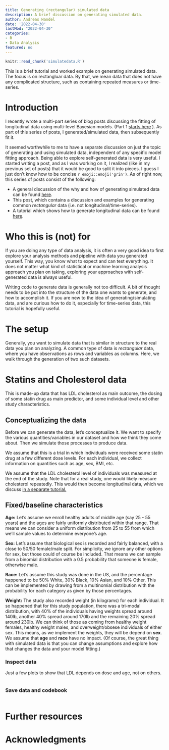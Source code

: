 ---
title: Generating (rectangular) simulated data  
description: A brief discussion on generating simulated data.
author: Andreas Handel
date: '2022-04-30'
lastMod: "2022-04-30"
categories: 
- R
- Data Analysis
featured: no
---

```{r, include=FALSE, cache=FALSE}
knitr::read_chunk('simulatedata.R')
```

This is a brief tutorial and worked example on generating simulated data. The focus is on rectangluar data. By that, we mean data that does not have any complicated structure, such as containing repeated measures or time-series. 


# Introduction

I recently wrote a multi-part series of blog posts discussing the fitting of longitudinal data using multi-level Bayesian models. (Part 1 [starts here](/posts/longitudinal-multilevel-bayesian-analysis-1/) ). As part of this series of posts, I generated/simulated data, then subsequently fit it. 

It seemed worthwhile to me to have a separate discussion on just the topic of generating and using simulated data, independent of any specific model fitting approach. Being able to explore self-generated data is very useful. I started writing a post, and as I was working on it, I realized (like in my previous set of posts) that it would be good to split it into pieces. I guess I just don't know how to be concise `r emoji::emoji('grin')`. As of right now, this series of posts consist of the following:

* A general discussion of the why and how of generating simulated data can be found [here](DUMMY).
* This post, which contains a discussion and examples for generating common _rectangular_ data (i.e. not longitudinal/time-series).
* A tutorial which shows how to generate longitudinal data can be found [here](DUMMY).




# Who this is (not) for

If you are doing any type of data analysis, it is often a very good idea to first explore your analysis methods and pipeline with data you generated yourself. This way, you know what to expect and can test everything. It does not matter what kind of statistical or machine learning analysis approach you plan on taking, exploring your approaches with self-generated data is always useful.

Writing code to generate data is generally not too difficult. A bit of thought needs to be put into the structure of the data one wants to generate, and how to accomplish it. If you are new to the idea of generating/simulating data, and are curious how to do it, especially for time-series data, this tutorial is hopefully useful. 


# The setup

Generally, you want to simulate data that is similar in structure to the real data you plan on analyzing. A common type of data is _rectangular_ data, where you have observations as rows and variables as columns. Here, we walk through the generation of two such datasets.




# Statins and Cholesterol data

This is made-up data that has LDL cholesterol as main outcome, the dosing of some statin drug as main predictor, and some individual level and other study characteristics.  


## Conceptualizing the data

Before we can generate the data, let's conceptualize it. We want to specify the various quantities/variables in our dataset and how we think they come about. Then we simulate those processes to produce data.

We assume that this is a trial in which individuals were received some statin drug at a few different dose levels. For each individual, we collect information on quantities such as age, sex, BMI, etc.

We assume that the LDL cholesterol level of individuals was measured at the end of the study. Note that for a real study, one would likely measure cholesterol repeatedly. This would then become longitudinal data, which we discuss [in a separate tutorial.](DUMMY)



## Fixed/baseline characteristics

**Age:** Let's assume we enroll healthy adults of middle age (say 25 - 55 years) and the ages are fairly uniformly distributed within that range. That means we can consider a uniform distribution from 25 to 55 from which we'll sample values to determine everyone's age.


**Sex:** Let's assume that biological sex is recorded and fairly balanced, with a close to 50/50 female/male split. For simplicity, we ignore any other options for sex, but those could of course be included. That means we can sample from a binomial distribution with a 0.5 probability that someone is female, otherwise male.  

**Race:** Let's assume this study was done in the US, and the percentage happened to be 50% White, 30% Black, 10% Asian, and 10% Other. This can be implemented by drawing from a multinomial distribution with the probability for each category as given by those percentages.

**Weight:** The study also recorded weight (in kilograms) for each individual. It so happened that for this study population, there was a tri-modal distribution, with 40% of the individuals having weights spread around 140lb, another 40% spread around 170lb and the remaining 20% spread around 230lb. We can think of those as coming from healthy weight females, healthy weight males, and overweight/obsese individuals of either sex. This means, as we implement the weights, they will be depend on **sex**. We assume that **age** and **race** have no impact. (Of course, the great thing with simulated data is that you can change assumptions and explore how that changes the data and your model fitting.)


### Inspect data

Just a few plots to show that LDL depends on dose and age, not on others.

```{r plots, echo=FALSE}
```


### Save data and codebook

```{r}
```


## 


# Further resources


# Acknowledgments








